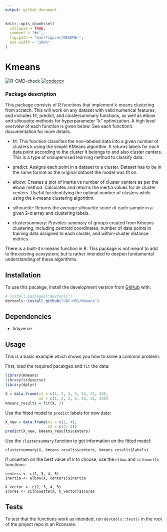 ```yaml
---
output: github_document
---
```


<!-- README.md is generated from README.Rmd. Please edit that file -->

```r
knitr::opts_chunk$set(
  collapse = TRUE,
  comment = "#>",
  fig.path = "man/figures/README-",
  out.width = "100%"
)
```

# Kmeans

<!-- badges: start -->
![R-CMD-check](https://github.com/UBC-MDS/KmeansR/workflows/R-CMD-check/badge.svg)
[![codecov](https://codecov.io/gh/UBC-MDS/KmeansR/branch/master/graph/badge.svg)](https://codecov.io/gh/UBC-MDS/KmeansR)
<!-- badges: end -->


### Package description

This package consists of R functions that implement k-means clustering from scratch. This will work on any dataset with valid numerical features, and includes fit, predict, and clustersummary functions, as well as elbow and silhouette methods for hyperparameter “k” optimization. A high level overview of each function is given below. See each function's documentation for more details.

+ fit: This function classifies the non-labeled data into a given number of clusters k using the simple KMeans algorithm. It returns labels for each data point according to the cluster it belongs to and also cluster centers. This is a type of unsupervised learning method to classify data.

+ predict: Assigns each point in a dataset to a cluster. Dataset has to be in the same format as the original dataset the model was fit on.

+ elbow: Creates a plot of inertia vs number of cluster centers as per the elbow method. Calculates and returns the inertia values for all cluster centers. Useful for identifying the optimal number of clusters while using the k-means clustering algorithm.

+ silhouette: Returns the average silhouette score of each sample in a given 2-d array and clustering labels.

+ clustersummary: Provides summary of groups created from Kmeans clustering, including centroid coordinates, number of data points in training data assigned to each cluster, and within-cluster distance metrics.

There is a built-it k-means function in R. This package is not meant to add to the existing ecosystem; but is rather intended to deepen fundamental understanding of these algorithms.


## Installation

To use this pacakge, install the development version from [GitHub](https://github.com/) with:

``` r
# install.packages("devtools")
devtools::install_github("UBC-MDS/Kmeans")
```

## Dependencies

- tidyverse

## Usage

This is a basic example which shows you how to solve a common problem:

First, load the required pacakges and `fit` the data:
```r
library(Kmeans)
library(tidyverse)
library(dplyr)

X = data.frame(x1 = c(1, 2, 3, 5, 53, 21, 43),
               x2 = c(1, 2, 3, 5, 53, 21, 43))
kmeans_results = fit(X, 2)
```

Use the fitted model to `predict` labels for new data:
```r
X_new = data.frame(x1 = c(1, 4),
                   x2 = c(3, 2))
predict(X_new, kmeans_results$centers)
```

Use the `clustersummary` function to get information on the fitted model:
```
clustersummary(X, kmeans_results$centers, kmeans_results$labels)
```

If uncertain on the best value of k to choose, use the `elbow` and `silhouette` functions:
```
centers <- c(2, 3, 4, 5)
inertia <- elbow(X, centers)$inertia

k_vector <- c(2, 3, 4, 5)
scores <- silhouette(X, k_vector)$scores
```

## Tests

To test that the functions work as intended, run `devtools::test()` in the root of the project repo in an Rconsole.




